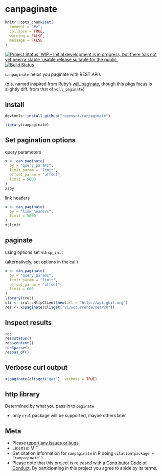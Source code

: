 canpaginate
===========

```r
knitr::opts_chunk$set(
  comment = "#>",
  collapse = TRUE,
  warning = FALSE,
  message = FALSE
)
```

[![Project Status: WIP – Initial development is in progress, but there has not yet been a stable, usable release suitable for the public.](http://www.repostatus.org/badges/latest/wip.svg)](http://www.repostatus.org/#wip)
[![Build Status](https://travis-ci.org/ropensci/canpaginate.svg?branch=master)](https://travis-ci.org/ropensci/canpaginate)

`canpaginate` helps you paginate with REST APIs

(p.s. named inspired from Ruby's [will_paginate](https://github.com/mislav/will_paginate/), though this pkgs focus is slightly diff. from that of `will_paginate`)

## install

```r
devtools::install_github("ropensci/canpaginate")
```

```r
library(canpaginate)
```

## Set pagination options

query parameters

```r
x <- can_paginate(
  by = "query_params",
  limit_param = "limit",
  offset_param = "offset",
  limit = 5000
)
x$by
```

link headers

```r
x <- can_paginate(
  by = "link_headers",
  limit = 5000
)
x$limit
```

## paginate

using options set via `cp_init`

(alternatively, set options in the call)

```r
x <- can_paginate(
  by = "query_params",
  limit_param = "limit",
  offset_param = "offset",
  limit = 600
)
library(crul)
cli <- crul::HttpClient$new(url = "http://api.gbif.org")
res <- x$paginate(cli$get("v1/occurrence/search"))
```

## Inspect results

```r
res
res$status()
res$content()
res$parse()
res$as_df()
```

## Verbose curl output

```r
x$paginate(cli$get("get"), verbose = TRUE)
```

## http library

Determined by what you pass in to `paginate`

- only `crul` package will be supported, maybe others later

## Meta

* Please [report any issues or bugs](https://github.com/ropensci/canpaginate/issues).
* License: MIT
* Get citation information for `canpaginate` in R doing `citation(package = 'canpaginate')`
* Please note that this project is released with a [Contributor Code of Conduct](CODE_OF_CONDUCT.md).
By participating in this project you agree to abide by its terms.
